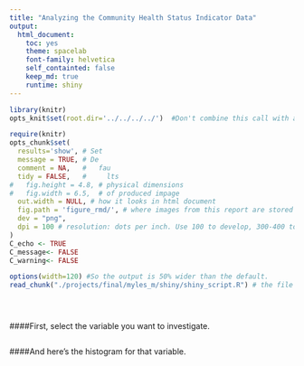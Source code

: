 ```yaml
---
title: "Analyzing the Community Health Status Indicator Data"
output:
  html_document:
    toc: yes
    theme: spacelab
    font-family: helvetica
    self_containted: false
    keep_md: true
    runtime: shiny
---  
```

<!-- for more options study http://rmarkdown.rstudio.com/html_document_format.html  -->
<!-- The report is produced from
REPOSITORY: the-name-of-the-repository
BRANCH: the-name-of-the-branch
PATH: ../Reports/
-->

<!--  Set the working directory to the repository's base directory; this assumes the report is nested inside of only one directory.-->
```r
library(knitr)
opts_knit$set(root.dir='../../../../')  #Don't combine this call with any other chunk -especially one that uses file paths.
```

<!-- Set the report-wide options, and point to the external script file. -->
```r
require(knitr)
opts_chunk$set(
  results='show', # Set
  message = TRUE, # De
  comment = NA,   #   fau
  tidy = FALSE,   #     lts
#   fig.height = 4.8, # physical dimensions
#   fig.width = 6.5,  # of produced impage
  out.width = NULL, # how it looks in html document
  fig.path = 'figure_rmd/', # where images from this report are stored
  dev = "png",
  dpi = 100 # resolution: dots per inch. Use 100 to develop, 300-400 to print. adjust
)
C_echo <- TRUE
C_message<- FALSE
C_warning<- FALSE

options(width=120) #So the output is 50% wider than the default.
read_chunk("./projects/final/myles_m/shiny/shiny_script.R") # the file to which knitr calls for the chunks
```

```r
```

```r
```

```r
```

####First, select the variable you want to investigate.
```r
```



####And here's the histogram for that variable.
```r
```





